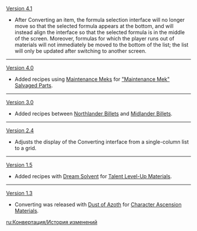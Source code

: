 {{Change History/Header}}
[[Version 4.1]]
* After Converting an item, the formula selection interface will no longer move so that the selected formula appears at the bottom, and will instead align the interface so that the selected formula is in the middle of the screen. Moreover, formulas for which the player runs out of materials will not immediately be moved to the bottom of the list; the list will only be updated after switching to another screen.
----
[[Version 4.0]]
* Added recipes using [[Maintenance Meks]] for [["Maintenance Mek" Salvaged Parts]].
----
[[Version 3.0]]
* Added recipes between [[Northlander Billets]] and [[Midlander Billets]].
----
[[Version 2.4]]
* Adjusts the display of the Converting interface from a single-column list to a grid.
----
[[Version 1.5]]
* Added recipes with [[Dream Solvent]] for [[Talent Level-Up Materials]].
----
[[Version 1.3]]
* Converting was released with [[Dust of Azoth]] for [[Character Ascension Materials]].
<noinclude>


[[ru:Конвертация/История изменений]]
</noinclude>